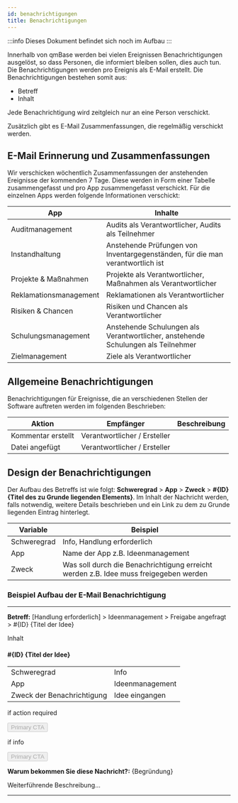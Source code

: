 ---
id: benachrichtigungen
title: Benachrichtigungen
---

:::info
Dieses Dokument befindet sich noch im Aufbau
:::

Innerhalb von qmBase werden bei vielen Ereignissen Benachrichtigungen ausgelöst, so dass Personen, die informiert bleiben sollen, dies auch tun. Die Benachrichtigungen werden pro Ereignis als E-Mail erstellt.
Die Benachrichtigungen bestehen somit aus:

- Betreff
- Inhalt

Jede Benachrichtigung wird zeitgleich nur an eine Person verschickt.

Zusätzlich gibt es E-Mail Zusammenfassungen, die regelmäßig verschickt werden.

## E-Mail Erinnerung und Zusammenfassungen

Wir verschicken wöchentlich Zusammenfassungen der anstehenden Ereignisse der kommenden 7 Tage. Diese werden in Form einer Tabelle zusammengefasst und pro App zusammengefasst verschickt.
Für die einzelnen Apps werden folgende Informationen verschickt:

| App                    | Inhalte                                                                          |
| ---------------------- | -------------------------------------------------------------------------------- |
| Auditmanagement        | Audits als Verantwortlicher, Audits als Teilnehmer                               |
| Instandhaltung         | Anstehende Prüfungen von Inventargegenständen, für die man verantwortlich ist    |
| Projekte & Maßnahmen   | Projekte als Verantwortlicher, Maßnahmen als Verantwortlicher                    |
| Reklamationsmanagement | Reklamationen als Verantwortlicher                                               |
| Risiken & Chancen      | Risiken und Chancen als Verantwortlicher                                         |
| Schulungsmanagement    | Anstehende Schulungen als Verantwortlicher, anstehende Schulungen als Teilnehmer |
| Zielmanagement         | Ziele als Verantwortlicher                                                       |

## Allgemeine Benachrichtigungen

Benachrichtigungen für Ereignisse, die an verschiedenen Stellen der Software auftreten werden im folgenden Beschrieben:

| Aktion             | Empfänger                    | Beschreibung |
| ------------------ | ---------------------------- | ------------ |
| Kommentar erstellt | Verantwortlicher / Ersteller |
| Datei angefügt     | Verantwortlicher / Ersteller |

## Design der Benachrichtigungen

Der Aufbau des Betreffs ist wie folgt: **Schweregrad** > **App** > **Zweck** > **#{ID} {Titel des zu Grunde liegenden Elements}**. Im Inhalt der Nachricht werden, falls notwendig, weitere Details beschrieben und ein Link zu dem zu Grunde liegenden Eintrag hinterlegt.

| Variable    | Beispiel                                                                              |
| ----------- | ------------------------------------------------------------------------------------- |
| Schweregrad | Info, Handlung erforderlich                                                           |
| App         | Name der App z.B. Ideenmanagement                                                     |
| Zweck       | Was soll durch die Benachrichtigung erreicht werden z.B. Idee muss freigegeben werden |

### Beispiel Aufbau der E-Mail Benachrichtigung

<hr />

**Betreff:** [Handlung erforderlich] > Ideenmanagement > Freigabe angefragt > #{ID} {Titel der Idee}

Inhalt

#### \#{ID} {Titel der Idee}

<table>
  <thead></thead>
  <tbody>
    <tr>
      <td>Schweregrad</td>
      <td>Info</td>
    </tr>
    <tr>
      <td>App</td>
      <td>Ideenmanagement</td>
    </tr>
    <tr>
      <td>Zweck der Benachrichtigung</td>
      <td>Idee eingangen</td>
    </tr>
  </tbody>
</table>

if action required

<button className="button button--primary" disabled>
  Primary CTA
</button>

if info

<button className="button button--link" disabled>
  Primary CTA
</button>
<br />

**Warum bekommen Sie diese Nachricht?:** {Begründung}

Weiterführende Beschreibung...

<hr />
